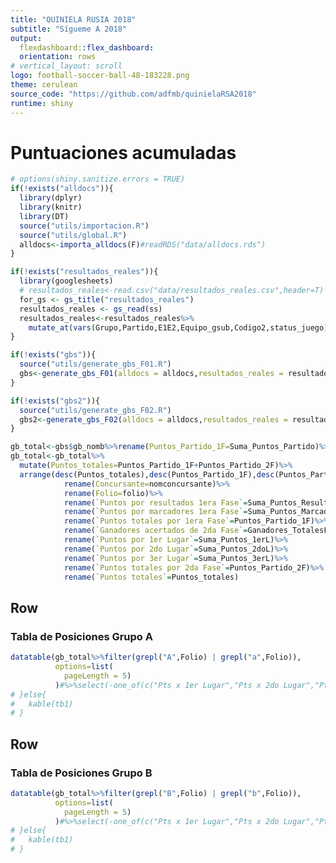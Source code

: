 ```yaml
---
title: "QUINIELA RUSIA 2018"
subtitle: "Sígueme A 2018"
output: 
  flexdashboard::flex_dashboard:
  orientation: rows
# vertical_layout: scroll
logo: football-soccer-ball-48-183228.png
theme: cerulean
source_code: "https://github.com/adfmb/quinielaRSA2018"
runtime: shiny
---
```

  
Puntuaciones acumuladas {data-navmenu="Resultados del día"}
=======================================================================
```r
# options(shiny.sanitize.errors = TRUE)
if(!exists("alldocs")){
  library(dplyr)
  library(knitr)
  library(DT)
  source("utils/importacion.R")
  source("utils/global.R")
  alldocs<-importa_alldocs(F)#readRDS("data/alldocs.rds")
}

if(!exists("resultados_reales")){
  library(googlesheets)
  # resultados_reales<-read.csv("data/resultados_reales.csv",header=T)
  for_gs <- gs_title("resultados_reales")
  resultados_reales <- gs_read(ss)
  resultados_reales<-resultados_reales%>%
    mutate_at(vars(Grupo,Partido,E1E2,Equipo_gsub,Codigo2,status_juego),.funs = funs(as.character))
}

```

```r
if(!exists("gbs")){
  source("utils/generate_gbs_F01.R")
  gbs<-generate_gbs_F01(alldocs = alldocs,resultados_reales = resultados_reales)
}

if(!exists("gbs2")){
  source("utils/generate_gbs_F02.R")
  gbs2<-generate_gbs_F02(alldocs = alldocs,resultados_reales = resultados_reales)
}

gb_total<-gbs$gb_nomb%>%rename(Puntos_Partido_1F=Suma_Puntos_Partido)%>%left_join(gbs2$gb_nomb%>%rename(Puntos_Partido_2F=Suma_Puntos_Partido))
gb_total<-gb_total%>%
  mutate(Puntos_totales=Puntos_Partido_1F+Puntos_Partido_2F)%>%
  arrange(desc(Puntos_totales),desc(Puntos_Partido_1F),desc(Puntos_Partido_2F))%>%
            rename(Concursante=nomconcursante)%>%
            rename(Folio=folio)%>%
            rename(`Puntos por resultados 1era Fase`=Suma_Puntos_Resultado)%>%
            rename(`Puntos por marcadores 1era Fase`=Suma_Puntos_Marcador)%>%
            rename(`Puntos totales por 1era Fase`=Puntos_Partido_1F)%>%
            rename(`Ganadores acertados de 2da Fase`=Ganadores_TotalesF02_acertados)%>%
            rename(`Puntos por 1er Lugar`=Suma_Puntos_1erL)%>%
            rename(`Puntos por 2do Lugar`=Suma_Puntos_2doL)%>%
            rename(`Puntos por 3er Lugar`=Suma_Puntos_3erL)%>%
            rename(`Puntos totales por 2da Fase`=Puntos_Partido_2F)%>%
            rename(`Puntos totales`=Puntos_totales)
```

Row
-------------------------------------
### Tabla de Posiciones Grupo A
```r
datatable(gb_total%>%filter(grepl("A",Folio) | grepl("a",Folio)),
          options=list(
            pageLength = 5)
          )#%>%select(-one_of(c("Pts x 1er Lugar","Pts x 2do Lugar","Pts x 3er Lugar"))))
# }else{
#   kable(tb1)
# }
```

Row
-------------------------------------
### Tabla de Posiciones Grupo B
```r
datatable(gb_total%>%filter(grepl("B",Folio) | grepl("b",Folio)),
          options=list(
            pageLength = 5)
          )#%>%select(-one_of(c("Pts x 1er Lugar","Pts x 2do Lugar","Pts x 3er Lugar"))))
# }else{
#   kable(tb1)
# }
```
